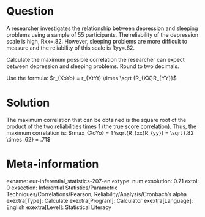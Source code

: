 Question
========
A researcher investigates the relationship between depression and sleeping problems using a sample of 55 participants. The reliability of the depression scale is high, Rxx=.82. However, sleeping problems are more difficult to measure and the reliability of this scale is Ryy=.62.

Calculate the maximum possible correlation the researcher can expect between depression and sleeping problems. Round to two decimals.

Use the formula: $r_{XoYo} = r_{XtYt} \times \sqrt {R_{XX}R_{YY}}$


Solution
========
The maximum correlation that can be obtained is the square root of the product of the two reliabilities times 1 (the true score correlation). Thus, the maximum correlation is: $rmax_{XoYo} = 1 \sqrt{R_{xx}R_{yy}} = \sqrt {.82 \times .62} = .71$


Meta-information
================
exname: eur-inferential_statistics-207-en
extype: num
exsolution: 0.71
extol: 0
exsection: Inferential Statistics/Parametric Techniques/Correlations/Pearson, Reliability/Analysis/Cronbach's alpha
exextra[Type]: Calculate
exextra[Program]: Calculator
exextra[Language]: English
exextra[Level]: Statistical Literacy
